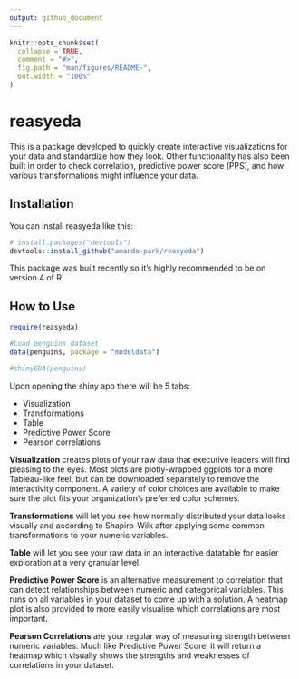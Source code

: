 ```yaml
---
output: github_document
---
```


<!-- README.md is generated from README.Rmd. Please edit that file -->

```r
knitr::opts_chunk$set(
  collapse = TRUE,
  comment = "#>",
  fig.path = "man/figures/README-",
  out.width = "100%"
)
```

# reasyeda

<!-- badges: start -->
<!-- badges: end -->

This is a package developed to quickly create interactive visualizations for your data and standardize how they look. Other functionality has also been built in order to check correlation, predictive power score (PPS), and how various transformations might influence your data.

## Installation

You can install reasyeda like this:

``` r
# install.packages("devtools")
devtools::install_github("amanda-park/reasyeda")
```

This package was built recently so it's highly recommended to be on version 4 of R. 

## How to Use

```r
require(reasyeda)

#Load penguins dataset
data(penguins, package = "modeldata")

#shinyEDA(penguins)
```

Upon opening the shiny app there will be 5 tabs:

* Visualization
* Transformations
* Table
* Predictive Power Score
* Pearson correlations

**Visualization** creates plots of your raw data that executive leaders will find pleasing to the eyes. Most plots are plotly-wrapped ggplots for a more Tableau-like feel, but can be downloaded separately to remove the interactivity component. A variety of color choices are available to make sure the plot fits your organization's preferred color schemes.

**Transformations** will let you see how normally distributed your data looks visually and according to Shapiro-Wilk after applying some common transformations to your numeric variables.

**Table** will let you see your raw data in an interactive datatable for easier exploration at a very granular level.

**Predictive Power Score** is an alternative measurement to correlation that can detect relationships between numeric and categorical variables. This runs on all variables in your dataset to come up with a solution. A heatmap plot is also provided to more easily visualise which correlations are most important.

**Pearson Correlations** are your regular way of measuring strength between numeric variables. Much like Predictive Power Score, it will return a heatmap which visually shows the strengths and weaknesses of correlations in your dataset.
